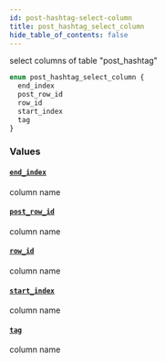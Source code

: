 ```yaml
---
id: post-hashtag-select-column
title: post_hashtag_select_column
hide_table_of_contents: false
---
```


select columns of table "post_hashtag"

```graphql
enum post_hashtag_select_column {
  end_index
  post_row_id
  row_id
  start_index
  tag
}
```

### Values

#### [`end_index`](#)

column name

#### [`post_row_id`](#)

column name

#### [`row_id`](#)

column name

#### [`start_index`](#)

column name

#### [`tag`](#)

column name
